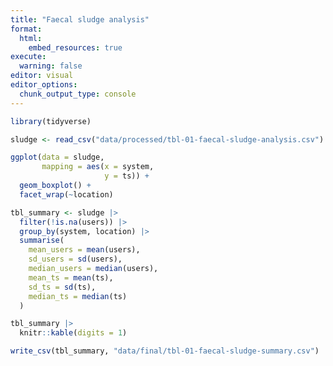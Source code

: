 ```yaml
---
title: "Faecal sludge analysis"
format: 
  html:
    embed_resources: true
execute:
  warning: false
editor: visual
editor_options: 
  chunk_output_type: console
---
```


```r
library(tidyverse)
```

```r
sludge <- read_csv("data/processed/tbl-01-faecal-sludge-analysis.csv")
```

```r
ggplot(data = sludge,
       mapping = aes(x = system, 
                     y = ts)) +
  geom_boxplot() +
  facet_wrap(~location)
```

```r
tbl_summary <- sludge |> 
  filter(!is.na(users)) |> 
  group_by(system, location) |> 
  summarise(
    mean_users = mean(users),
    sd_users = sd(users),
    median_users = median(users),
    mean_ts = mean(ts),
    sd_ts = sd(ts),
    median_ts = median(ts)
  )

```

```r
tbl_summary |> 
  knitr::kable(digits = 1)
```

```r
write_csv(tbl_summary, "data/final/tbl-01-faecal-sludge-summary.csv")
```
